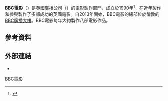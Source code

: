 {{Infobox company
|name = BBC電影<br>BBC Film
|logo = [[File:BBC_Film.svg|250px]]
|caption = 
|type = 
|foundation = 1990年6月18日
|founders = 
|location_city = [[倫敦|倫敦]][[BBC廣播大樓|BBC廣播大樓]]
|location_country = {{GBR}}
|area_served =
|key_people =
|industry = 電影
|products = Motion pictures
|services = 
|num_employees = 
|parent =[[BBC|BBC]]
|homepage = {{URL|www.bbc.co.uk/bbcfilms}}
}}
'''BBC電影'''（{{lang-en|'''BBC Film'''}}）是[[英國廣播公司|英國廣播公司]]（{{lang-en|BBC}}）的[[電影|電影]]製作部門，成立於1990年<ref>{{cite web|url=http://www.bafta.org/film/awards/bbc-films-outstanding-british-contribution-to-cinema-2015|title=BBC Films: Outstanding Contribution to British Cinema in 2015|work=[[British_Academy_of_Film_and_Television_Arts|British Academy of Film and Television Arts]]|date=28 January 2015|accessdate=8 August 2015|archive-date=2019-04-15|archive-url=https://web.archive.org/web/20190415115103/http://www.bafta.org/film/awards/bbc-films-outstanding-british-contribution-to-cinema-2015|dead-url=no}}</ref>，在近年製作和參與製作了多部成功的英國電影。自2013年開始，BBC電影的總部位於倫敦的[[BBC廣播大樓|BBC廣播大樓]]。BBC電影每年大約製作八部電影作品。

==參考資料==
{{Reflist}}

==外部連結==
*{{bbc.co.uk|id=bbcfilms|title=BBC Films}}

[[Category:BBC電影|]]
